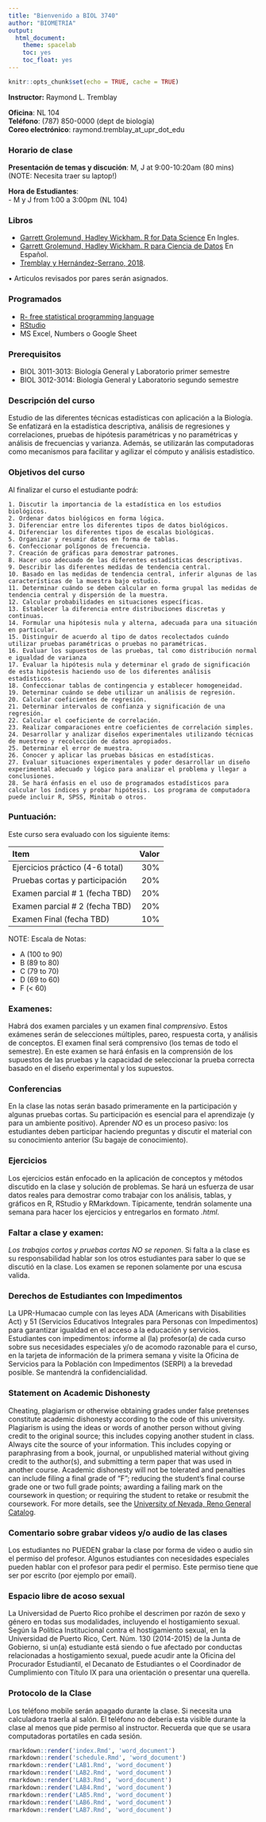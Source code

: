 ```yaml
---
title: "Bienvenido a BIOL 3740"
author: "BIOMETRIA"
output:
  html_document: 
    theme: spacelab
    toc: yes
    toc_float: yes
---
```


```r
knitr::opts_chunk$set(echo = TRUE, cache = TRUE)
```


**Instructor:** Raymond L. Tremblay   
  
**Oficina**: NL 104			 		 
**Teléfono**: (787) 850-0000 (dept de biología)			  		
**Coreo electrónico**: raymond.tremblay_at_upr_dot_edu	
 

### Horario de clase
**Presentación de temas y discución**: M, J at 9:00-10:20am (80 mins) (NOTE: Necesita traer su laptop!)   

**Hora de Estudiantes**:    
- M y J from 1:00 a 3:00pm (NL 104)    


### Libros       
- [Garrett Grolemund, Hadley Wickham. R for Data Science](https://r4ds.had.co.nz) En Ingles. 
- [Garrett Grolemund, Hadley Wickham. R para Ciencia de Datos](https://es.r4ds.hadley.nz) En Español.
- [Tremblay y Hernández-Serrano, 2018](https://www.amazon.com/Gráficas-Versátiles-ggplot2-Análisis-Spanish-ebook/dp/B07P2Q87H2/ref=sr_1_1?dchild=1&keywords=Graficas+versatiles&qid=1591404029&sr=8-1).

•	Articulos revisados por pares serán asignados.    

### Programados
- [R- free statistical programming language](https://cran.r-project.org/) 
- [RStudio](https://rstudio.com)
- MS Excel, Numbers o Google Sheet

### Prerequisitos    
- BIOL 3011-3013: Biología General y Laboratorio primer semestre 
- BIOL 3012-3014: Biología General y Laboratorio segundo semestre  

### Descripción del curso  
Estudio de las diferentes técnicas estadísticas con aplicación a la Biología. Se enfatizará en la estadística descriptiva, análisis de regresiones y correlaciones, pruebas de hipótesis paramétricas y no paramétricas y análisis de frecuencias y varianza. Además, se utilizarán las computadoras como mecanismos para facilitar y agilizar el cómputo y análisis estadístico.

### Objetivos del curso

Al finalizar el curso el estudiante podrá:

    1. Discutir la importancia de la estadística en los estudios biológicos.
    2. Ordenar datos biológicos en forma lógica.
    3. Diferenciar entre los diferentes tipos de datos biológicos.
    4. Diferenciar los diferentes tipos de escalas biológicas.
    5. Organizar y resumir datos en forma de tablas.
    6. Confeccionar polígonos de frecuencia.
    7. Creación de gráficas para demostrar patrones.
    8. Hacer uso adecuado de las diferentes estadísticas descriptivas.
    9. Describir las diferentes medidas de tendencia central.
    10. Basado en las medidas de tendencia central, inferir algunas de las características de la muestra bajo estudio.
    11. Determinar cuándo se deben calcular en forma grupal las medidas de tendencia central y dispersión de la muestra.
    12. Calcular probabilidades en situaciones específicas.
    13. Establecer la diferencia entre distribuciones discretas y continuas.
    14. Formular una hipótesis nula y alterna, adecuada para una situación en particular.
    15. Distinguir de acuerdo al tipo de datos recolectados cuándo utilizar pruebas paramétricas o pruebas no paramétricas.
    16. Evaluar los supuestos de las pruebas, tal como distribución normal e igualdad de varianza
    17. Evaluar la hipótesis nula y determinar el grado de significación de esta hipótesis haciendo uso de los diferentes análisis estadísticos.
    18. Confeccionar tablas de contingencia y establecer homogeneidad.
    19. Determinar cuándo se debe utilizar un análisis de regresión.
    20. Calcular coeficientes de regresión.
    21. Determinar intervalos de confianza y significación de una regresión.
    22. Calcular el coeficiente de correlación.
    23. Realizar comparaciones entre coeficientes de correlación simples.
    24. Desarrollar y analizar diseños experimentales utilizando técnicas de muestreo y recolección de datos apropiados.
    25. Determinar el error de muestra.
    26. Conocer y aplicar las pruebas básicas en estadísticas.
    27. Evaluar situaciones experimentales y poder desarrollar un diseño experimental adecuado y lógico para analizar el problema y llegar a conclusiones.
    28. Se hará énfasis en el uso de programados estadísticos para calcular los índices y probar hipótesis. Los programa de computadora puede incluir R, SPSS, Minitab o otros.  

### Puntuación: 
Este curso sera evaluado con los siguiente items:


|Item                    |     Valor              |
|:--------------------|-------------------:|
|Ejercicios práctico (4-6 total) |	  30%|     
|Pruebas cortas y participación  |  20%  |   
|Examen parcial # 1 (fecha TBD)	 | 20%   |
|Examen parcial # 2 (fecha TBD)  | 	20%  |  
|Examen Final (fecha TBD)   	   |   10%  | 

NOTE: 
Escala de Notas: 

  * A (100 to 90) 
  * B (89 to 80) 
  * C (79 to 70) 
  * D (69 to 60) 
  * F (< 60) 

### Examenes:
Habrá dos examen parciales y un examen final *comprensivo*.  Estos exámenes serán de selecciones múltiples, pareo, respuesta corta, y análisis de conceptos.  El examen final será comprensivo (los temas de todo el semestre).  En este examen se hará énfasis en la comprensión de los supuestos de las pruebas y la capacidad de seleccionar la prueba correcta basado en el diseño experimental y los supuestos. 

### Conferencias
En la clase las notas serán basado primeramente en la participación y algunas pruebas cortas.  Su participación es esencial para el aprendizaje (y para un ambiente positivo). Aprender *NO* es un proceso pasivo: los estudiantes deben participar haciendo preguntas y discutir el material con su conocimiento anterior (Su bagaje de conocimiento).  

### Ejercicios  
Los ejercicios están enfocado en la aplicación de conceptos y métodos discutido en la clase y solución de problemas. Se hará un esfuerza de usar datos reales para demostrar como trabajar con los análisis, tablas, y gráficos en R, RStudio y RMarkdown.  Típicamente, tendrán solamente una semana para hacer los ejercicios y entregarlos en formato *.html*.   


### Faltar a clase y examen:
*Los trabajos cortos y pruebas cortas NO se reponen*.  Si falta a la clase es su responsabilidad hablar son los otros estudiantes para saber lo que se discutió en la clase. Los examen se reponen solamente por una escusa valida.    

### Derechos de Estudiantes con Impedimentos

La UPR-Humacao cumple con las leyes ADA (Americans with Disabilities Act) y
51 (Servicios Educativos Integrales para Personas con Impedimentos) para garantizar
igualdad en el acceso a la educación y servicios. Estudiantes con impedimentos: informe al (la) profesor(a) de cada curso sobre sus necesidades especiales y/o de acomodo razonable para el curso, en la tarjeta de información de la primera semana y visite la Oficina de Servicios para la Población con Impedimentos (SERPI) a la brevedad posible. Se mantendrá la confidencialidad.

### Statement on Academic Dishonesty
Cheating, plagiarism or otherwise obtaining grades under false pretenses constitute academic dishonesty according to the code of this university. Plagiarism is using the ideas or words of another person without giving credit to the original source; this includes copying another student in class. Always cite the source of your information. This includes copying or paraphrasing from a book, journal, or unpublished material without giving credit to the author(s), and submitting a term paper that was used in another course. Academic dishonesty will not be tolerated and penalties can include filing a final grade of "F"; reducing the student's final course grade one or two full grade points; awarding a failing mark on the coursework in question; or requiring the student to retake or resubmit the coursework. For more details, see the [University of Nevada, Reno General Catalog](http://catalog.unr.edu/).

### Comentario sobre grabar videos y/o audio de las clases
Los estudiantes no PUEDEN grabar la clase por forma de video o audio sin el permiso del profesor.  Algunos estudiantes con necesidades especiales pueden hablar con el profesor para pedir el permiso.  Este permiso tiene que ser por escrito (por ejemplo por email).  


### Espacio libre de acoso sexual
La Universidad de Puerto Rico prohíbe el descrimen por razón de sexo y género en todas sus modalidades, incluyendo el hostigamiento sexual. Según la Política Institucional contra el hostigamiento sexual, en la Universidad de Puerto Rico, Cert. Núm. 130 (2014-2015) de la Junta de Gobierno, si un(a) estudiante está siendo o fue afectado por conductas relacionadas a hostigamiento sexual, puede acudir ante la Oficina del Procurador Estudiantil, el Decanato de Estudiantes o el Coordinador de Cumplimiento con Título IX para una orientación o presentar una querella.

### Protocolo de la Clase
Los teléfono mobile serán apagado durante la clase.  Si necesita una calculadora traerla al salón. El teléfono no debería esta visible durante la clase al menos que pide permiso al instructor. Recuerda que que se usara computadoras portatiles en cada sesión.


```r
rmarkdown::render('index.Rmd', 'word_document')
rmarkdown::render('schedule.Rmd', 'word_document')
rmarkdown::render('LAB1.Rmd', 'word_document')
rmarkdown::render('LAB2.Rmd', 'word_document')
rmarkdown::render('LAB3.Rmd', 'word_document')
rmarkdown::render('LAB4.Rmd', 'word_document')
rmarkdown::render('LAB5.Rmd', 'word_document')
rmarkdown::render('LAB6.Rmd', 'word_document')
rmarkdown::render('LAB7.Rmd', 'word_document')

```